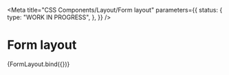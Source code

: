
<Meta
  title="CSS Components/Layout/Form layout"
  parameters={{
    status: {
      type: "WORK IN PROGRESS",
    },
  }}
/>

# Form layout

<Canvas>
  <Story name="Form layout">{FormLayout.bind({})}</Story>
</Canvas>
